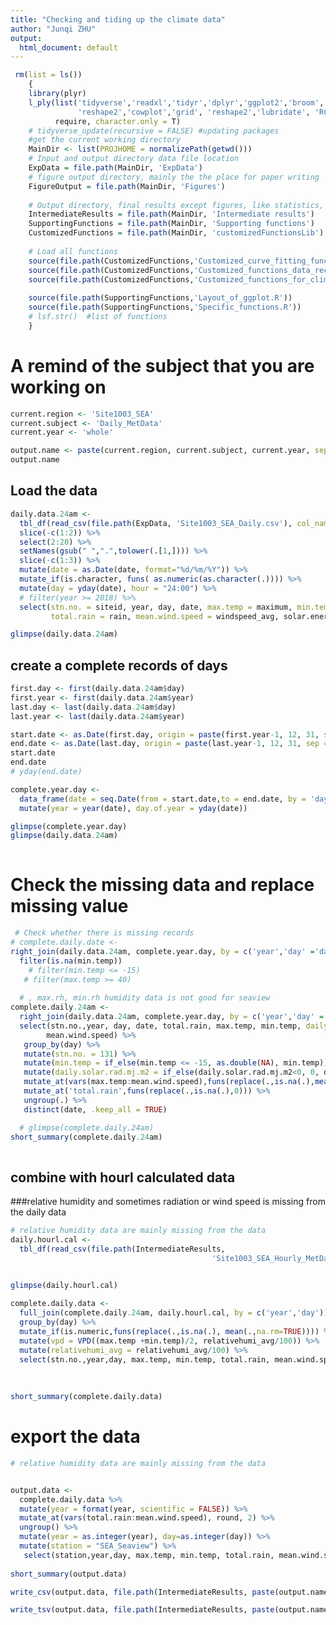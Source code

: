 ---
title: "Checking and tiding up the climate data"
author: "Junqi ZHU"
output:
  html_document: default
---

```{r, warning=FALSE, echo=FALSE, tidy=TRUE, error=FALSE, message=FALSE}
 rm(list = ls())
    {
    library(plyr)
    l_ply(list('tidyverse','readxl','tidyr','dplyr','ggplot2','broom','ggthemes','plotly','purrr',
               'reshape2','cowplot','grid', 'reshape2','lubridate', 'RColorBrewer', 'datacheck'), 
          require, character.only = T)
    # tidyverse_update(recursive = FALSE) #updating packages
    #get the current working directory
    MainDir <- list(PROJHOME = normalizePath(getwd()))
    # Input and output directory data file location
    ExpData = file.path(MainDir, 'ExpData')
    # figure output directory, mainly the the place for paper writing 
    FigureOutput = file.path(MainDir, 'Figures')
    
    # Output directory, final results except figures, like statistics, and intermediate data set
    IntermediateResults = file.path(MainDir, 'Intermediate results')  
    SupportingFunctions = file.path(MainDir, 'Supporting functions')
    CustomizedFunctions = file.path(MainDir, 'customizedFunctionsLib')
    
    # Load all functions
    source(file.path(CustomizedFunctions,'Customized_curve_fitting_functions.R'))
    source(file.path(CustomizedFunctions,'Customized_functions_data_reconstruction.R'))
    source(file.path(CustomizedFunctions,'Customized_functions_for_climate.R'))
    
    source(file.path(SupportingFunctions,'Layout_of_ggplot.R'))
    source(file.path(SupportingFunctions,'Specific_functions.R'))
    # lsf.str()  #list of functions
    } 
```

# A remind of the subject that you are working on
```{r}
current.region <- 'Site1003_SEA'
current.subject <- 'Daily_MetData'
current.year <- 'whole'

output.name <- paste(current.region, current.subject, current.year, sep = '_')
output.name

```

## Load the data
```{r, warning=FALSE, echo=FALSE, error=FALSE, message=FALSE}

daily.data.24am <- 
  tbl_df(read_csv(file.path(ExpData, 'Site1003_SEA_Daily.csv'), col_names = F)) %>% 
  slice(-c(1:2)) %>% 
  select(2:20) %>%
  setNames(gsub(" ",".",tolower(.[1,]))) %>%
  slice(-c(1:3)) %>% 
  mutate(date = as.Date(date, format="%d/%m/%Y")) %>% 
  mutate_if(is.character, funs( as.numeric(as.character(.)))) %>%
  mutate(day = yday(date), hour = "24:00") %>% 
  # filter(year >= 2018) %>% 
  select(stn.no. = siteid, year, day, date, max.temp = maximum, min.temp = minimum,
         total.rain = rain, mean.wind.speed = windspeed_avg, solar.energy)

glimpse(daily.data.24am)

```

## create a complete records of days
```{r, warning=FALSE, echo=FALSE, error=FALSE, message=FALSE}
first.day <- first(daily.data.24am$day)
first.year <- first(daily.data.24am$year)
last.day <- last(daily.data.24am$day)
last.year <- last(daily.data.24am$year)

start.date <- as.Date(first.day, origin = paste(first.year-1, 12, 31, sep = '-'))
end.date <- as.Date(last.day, origin = paste(last.year-1, 12, 31, sep = '-'))
start.date
end.date
# yday(end.date)

complete.year.day <- 
  data_frame(date = seq.Date(from = start.date,to = end.date, by = 'day')) %>% 
  mutate(year = year(date), day.of.year = yday(date))

glimpse(complete.year.day)
glimpse(daily.data.24am)
  
```
# Check the missing data and replace missing value
```{r, fig.width=15, fig.height=25,echo=FALSE}

 # Check whether there is missing records
# complete.daily.date <- 
right_join(daily.data.24am, complete.year.day, by = c('year','day' ='day.of.year','date')) %>% 
  filter(is.na(min.temp))
    # filter(min.temp <= -15)
   # filter(max.temp >= 40)
  
  # , max.rh, min.rh humidity data is not good for seaview
complete.daily.24am <-
  right_join(daily.data.24am, complete.year.day, by = c('year','day' ='day.of.year', 'date')) %>% 
  select(stn.no.,year, day, date, total.rain, max.temp, min.temp, daily.solar.rad.mj.m2 = solar.energy,
        mean.wind.speed) %>% 
   group_by(day) %>% 
   mutate(stn.no. = 131) %>% 
   mutate(min.temp = if_else(min.temp <= -15, as.double(NA), min.temp)) %>% 
   mutate(daily.solar.rad.mj.m2 = if_else(daily.solar.rad.mj.m2<0, 0, daily.solar.rad.mj.m2)) %>% 
   mutate_at(vars(max.temp:mean.wind.speed),funs(replace(.,is.na(.),mean(.,na.rm=TRUE)))) %>% 
   mutate_at('total.rain',funs(replace(.,is.na(.),0))) %>%
   ungroup(.) %>% 
   distinct(date, .keep_all = TRUE) 

  # glimpse(complete.daily.24am)
short_summary(complete.daily.24am)
  
```

## combine with hourl calculated data
###relative humidity and sometimes radiation or wind speed is missing from the daily data
```{r, echo=FALSE, error=FALSE, message=FALSE, warning=FALSE}
# relative humidity data are mainly missing from the data
daily.hourl.cal <- 
  tbl_df(read_csv(file.path(IntermediateResults, 
                                             'Site1003_SEA_Hourly_MetData_all.daily.cal.csv'))) 
  

glimpse(daily.hourl.cal)

complete.daily.data <- 
  full_join(complete.daily.24am, daily.hourl.cal, by = c('year','day')) %>% 
  group_by(day) %>% 
  mutate_if(is.numeric,funs(replace(.,is.na(.), mean(.,na.rm=TRUE)))) %>% 
  mutate(vpd = VPD((max.temp +min.temp)/2, relativehumi_avg/100)) %>% 
  mutate(relativehumi_avg = relativehumi_avg/100) %>% 
  select(stn.no.,year,day, max.temp, min.temp, total.rain, mean.wind.speed, relativehumi_avg, vpd, daily.solar.rad.mj.m2)  
    
  
    
short_summary(complete.daily.data)  

```


# export the data
```{r, fig.width=15, fig.height=25,echo=FALSE}
# relative humidity data are mainly missing from the data


output.data <- 
  complete.daily.data %>% 
  mutate(year = format(year, scientific = FALSE)) %>% 
  mutate_at(vars(total.rain:mean.wind.speed), round, 2) %>% 
  ungroup() %>% 
  mutate(year = as.integer(year), day=as.integer(day)) %>% 
  mutate(station = "SEA_Seaview") %>% 
   select(station,year,day, max.temp, min.temp, total.rain, mean.wind.speed, relativehumi_avg, vpd, daily.solar.rad.mj.m2)  
  
short_summary(output.data)

write_csv(output.data, file.path(IntermediateResults, paste(output.name, "APSIM_input.csv", sep = '_')))

write_tsv(output.data, file.path(IntermediateResults, paste(output.name, "APSIM_input.met", sep = '_')))
```





















